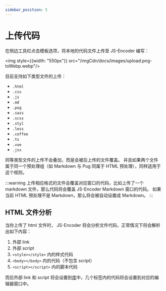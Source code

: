 ```yaml
---
sidebar_position: 5
---
```


# 上传代码

在侧边工具栏点击模板选项，将本地的代码文件上传至 JS-Encoder 编写：

<img style={{width: "550px"}} src="/imgCdn/docs/images/upload.png-toWebp.webp"/>

目前支持如下类型文件的上传：

- `.html`
- `.css`
- `.js`
- `.md`
- `.pug`
- `.sass`
- `.scss`
- `.styl`
- `.less`
- `.coffee`
- `.ts`
- `.vue`
- `.jsx`

同等类型文件的上传不会叠加，而是会被后上传的文件覆盖。
并且如果两个文件属于同一个预处理组（如 Markdown 与 Pug 同属于 HTML 预处理），同样适用于这个规则。

:::warning
上传相应格式的文件会覆盖对应窗口的代码，比如上传了一个 markdown 文件，那么代码将会覆盖 JS-Encoder Markdown 窗口的代码。
如果当前 HTML 预处理不是 Markdown，那么将会被自动设置成 Markdown。
:::

## HTML 文件分析

当你上传了 html 文件时， JS-Encoder 将会分析文件代码，正常情况下将会解析出如下内容：

1. 外部 link
2. 外部 script
3. `<style></style>` 内的样式代码
4. `<body></body>` 内的代码（不包含 script）
5. `<script></script>` 内的脚本代码

而后外部 link 和 script 将会设置到[库](./lib)中，几个标签内的代码将会设置到对应的编辑器窗口中。